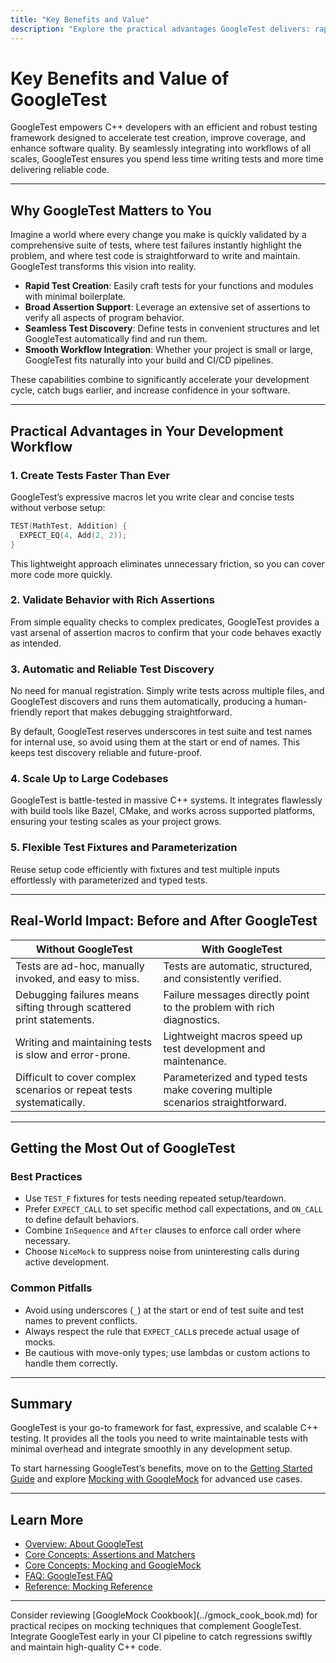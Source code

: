 ```yaml
---
title: "Key Benefits and Value"
description: "Explore the practical advantages GoogleTest delivers: rapid test creation, broad assertion support, seamless test discovery, and integration into large and small C++ workflows. Realize how GoogleTest accelerates development and boosts software quality."
---
```


# Key Benefits and Value of GoogleTest

GoogleTest empowers C++ developers with an efficient and robust testing framework designed to accelerate test creation, improve coverage, and enhance software quality. By seamlessly integrating into workflows of all scales, GoogleTest ensures you spend less time writing tests and more time delivering reliable code.

---

## Why GoogleTest Matters to You

Imagine a world where every change you make is quickly validated by a comprehensive suite
of tests, where test failures instantly highlight the problem, and where test code is straightforward
to write and maintain. GoogleTest transforms this vision into reality.

- **Rapid Test Creation**: Easily craft tests for your functions and modules with minimal boilerplate.
- **Broad Assertion Support**: Leverage an extensive set of assertions to verify all aspects of program behavior.
- **Seamless Test Discovery**: Define tests in convenient structures and let GoogleTest automatically find and run them.
- **Smooth Workflow Integration**: Whether your project is small or large, GoogleTest fits naturally into your build and CI/CD pipelines.

These capabilities combine to significantly accelerate your development cycle, catch bugs earlier, and increase confidence in your software.

---

## Practical Advantages in Your Development Workflow

### 1. Create Tests Faster Than Ever

GoogleTest’s expressive macros let you write clear and concise tests without verbose setup:

```cpp
TEST(MathTest, Addition) {
  EXPECT_EQ(4, Add(2, 2));
}
```

This lightweight approach eliminates unnecessary friction, so you can cover more code more quickly.

### 2. Validate Behavior with Rich Assertions

From simple equality checks to complex predicates, GoogleTest provides a vast arsenal of assertion macros to confirm that your code behaves exactly as intended.

### 3. Automatic and Reliable Test Discovery

No need for manual registration. Simply write tests across multiple files, and GoogleTest discovers and runs them automatically, producing a human-friendly report that makes debugging straightforward.

<Tip>
By default, GoogleTest reserves underscores in test suite and test names for internal use, so avoid using them at the start or end of names. This keeps test discovery reliable and future-proof.
</Tip>

### 4. Scale Up to Large Codebases

GoogleTest is battle-tested in massive C++ systems. It integrates flawlessly with build tools like Bazel, CMake, and works across supported platforms, ensuring your testing scales as your project grows.

### 5. Flexible Test Fixtures and Parameterization

Reuse setup code efficiently with fixtures and test multiple inputs effortlessly with parameterized and typed tests.

---

## Real-World Impact: Before and After GoogleTest

| Without GoogleTest                                                | With GoogleTest                                                            |
|-----------------------------------------------------------------|---------------------------------------------------------------------------|
| Tests are ad-hoc, manually invoked, and easy to miss.            | Tests are automatic, structured, and consistently verified.                |
| Debugging failures means sifting through scattered print statements.| Failure messages directly point to the problem with rich diagnostics.   |
| Writing and maintaining tests is slow and error-prone.           | Lightweight macros speed up test development and maintenance.             |
| Difficult to cover complex scenarios or repeat tests systematically.| Parameterized and typed tests make covering multiple scenarios straightforward. |

---

## Getting the Most Out of GoogleTest

### Best Practices

- Use `TEST_F` fixtures for tests needing repeated setup/teardown.
- Prefer `EXPECT_CALL` to set specific method call expectations, and `ON_CALL` to define default behaviors.
- Combine `InSequence` and `After` clauses to enforce call order where necessary.
- Choose `NiceMock` to suppress noise from uninteresting calls during active development.

### Common Pitfalls

- Avoid using underscores (`_`) at the start or end of test suite and test names to prevent conflicts.
- Always respect the rule that `EXPECT_CALL`s precede actual usage of mocks.
- Be cautious with move-only types; use lambdas or custom actions to handle them correctly.

---

## Summary

GoogleTest is your go-to framework for fast, expressive, and scalable C++ testing. It provides all the tools you need to write maintainable tests with minimal overhead and integrate smoothly in any development setup.

To start harnessing GoogleTest’s benefits, move on to the [Getting Started Guide](/getting-started/first-steps-validation/creating-your-first-test) and explore [Mocking with GoogleMock](/overview/core-concepts/mocking) for advanced use cases.

---

## Learn More

- [Overview: About GoogleTest](/overview/product-intro/about-googletest)
- [Core Concepts: Assertions and Matchers](/overview/core-concepts/assertions-and-matchers)
- [Core Concepts: Mocking and GoogleMock](/overview/core-concepts/mocking)
- [FAQ: GoogleTest FAQ](../faq.md)
- [Reference: Mocking Reference](../reference/mocking.md)

---

<Tip>
Consider reviewing [GoogleMock Cookbook](../gmock_cook_book.md) for practical recipes on mocking techniques that complement GoogleTest.
</Tip>

<Tip>
Integrate GoogleTest early in your CI pipeline to catch regressions swiftly and maintain high-quality C++ code.
</Tip>
